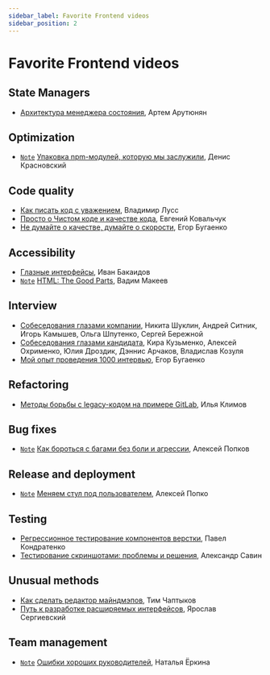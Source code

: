 ```yaml
---
sidebar_label: Favorite Frontend videos
sidebar_position: 2
---
```


# Favorite Frontend videos

## State Managers

- [Архитектура менеджера состояния](https://www.youtube.com/watch?v=N2rAQ4uC6VY), Артем Арутюнян

## Optimization

- [`Note`](/blog/2021/02/11/packaging-npm-modules/) [Упаковка npm-модулей, которую мы заслужили](https://www.youtube.com/watch?t=746&v=vhHrHdtv7Po), Денис Красновский


## Code quality

- [Как писать код с уважением](https://www.youtube.com/watch?v=R4-uveKppV8), Владимир Лусс
- [Просто о Чистом коде и качестве кода](https://www.youtube.com/watch?v=XT6XkIJIVbA), Евгений Ковальчук
- [Не думайте о качестве, думайте о скорости](https://www.youtube.com/watch?v=jFSSV1pdZTw), Егор Бугаенко

## Accessibility

- [Глазные интерфейсы](https://www.youtube.com/watch?v=eLlULhNNthI&t=450s), Иван Бакаидов
- [`Note`](/blog/2020/03/22/html-the-good-parts/) [HTML: The Good Parts](https://www.youtube.com/watch?v=eLlULhNNthI&t=5592s), Вадим Макеев

## Interview

- [Собеседования глазами компании](https://www.youtube.com/watch?v=ll3aCbLMLqI), Никита Шуклин, Андрей Ситник, Игорь Камышев, Ольга Шпутенко, Сергей Бережной
- [Собеседования глазами кандидата](https://www.youtube.com/watch?v=-hXPLdphL88), Кира Кузьменко, Алексей Охрименко, Юлия Дроздик, Дэннис Арчаков, Владислав Козуля
- [Мой опыт проведения 1000 интервью](https://www.youtube.com/watch?v=jiJxA37hmsQ), Егор Бугаенко
## Refactoring

- [Методы борьбы с legacy-кодом на примере GitLab](https://www.youtube.com/watch?v=3tdfBMRq34o), Илья Климов

## Bug fixes

- [`Note`](/blog/2021/10/14/how-to-deal-with-bugs-without-pain-and-aggression/) [Как бороться с багами без боли и агрессии](https://www.youtube.com/watch?v=50DmBnR0oLc), Алексей Попков

## Release and deployment

- [`Note`](/blog/2021/10/15/changing-the-chair-under-the-user/) [Меняем стул под пользователем](https://www.youtube.com/watch?v=W5YXcI3ov4w), Алексей Попко

## Testing

- [Регрессионное тестирование компонентов верстки](https://www.youtube.com/watch?v=aftKkyfjKK4), Павел Кондратенко
- [Тестирование скриншотами: проблемы и решения](https://www.youtube.com/watch?v=tS6XHqRhpEQ&t=1618s), Александр Савин

## Unusual methods

- [Как сделать редактор майндмэпов](https://www.youtube.com/watch?v=eLlULhNNthI&t=14706s), Тим Чаптыков
- [Путь к разработке расширяемых интерфейсов](https://www.youtube.com/watch?v=omeYq2BGYTU), Ярослав Сергиевский

## Team management

- [`Note`](/blog/2021/10/13/mistakes-of-good-managers/) [Ошибки хороших руководителей](https://www.youtube.com/watch?v=g2aYs0UwxYU), Наталья Ёркина
